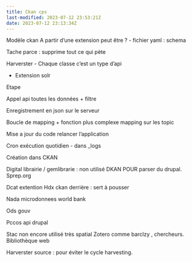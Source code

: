 ```yaml
---
title: Ckan cps
last-modified: 2023-07-12 23:53:21Z
date: 2023-07-12 23:13:34Z
---
```


Modèle ckan
A partir d'une extension peut être ?
- fichier yaml : schema

Tache parce : supprime tout ce qui pète 

Harverster
- Chaque classe c'est un type d'api

- Extension solr

Etape

Appel api toutes les données 
+ filtre

Enregistrement en json sur le serveur 

Boucle de mapping
+ fonction plus complexe mapping sur les topic

Mise a jour du code relancer l'application 


Cron exécution quotidien 
- dans _logs 

Création dans CKAN


Digital librairie / gemlibrarie : non utilisé
DKAN POUR parser du drupal. Sprep.org


Dcat extention 
Hdx ckan derrière : sert à pousser 

Nada microdonnees world bank

Ods gouv

Pccos api drupal 

Stac non encore utilisé très spatial
Zotero comme barclzy , chercheurs. Bibliothèque web

Harverster source : pour éviter le cycle harvesting. 



